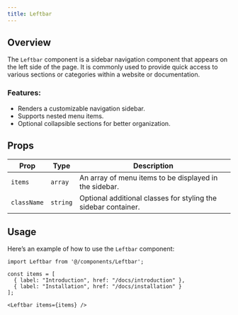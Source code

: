 ```yaml
---
title: Leftbar 
---
```


## Overview

The `Leftbar` component is a sidebar navigation component that appears on the left side of the page. It is commonly used to provide quick access to various sections or categories within a website or documentation.

### Features:
- Renders a customizable navigation sidebar.
- Supports nested menu items.
- Optional collapsible sections for better organization.

## Props

| Prop        | Type       | Description                                                         |
| ----------- | ---------- | ------------------------------------------------------------------- |
| `items`     | `array`    | An array of menu items to be displayed in the sidebar.               |
| `className` | `string`   | Optional additional classes for styling the sidebar container.       |

## Usage

Here’s an example of how to use the `Leftbar` component:

```tsx
import Leftbar from '@/components/Leftbar';

const items = [
  { label: "Introduction", href: "/docs/introduction" },
  { label: "Installation", href: "/docs/installation" }
];

<Leftbar items={items} />
